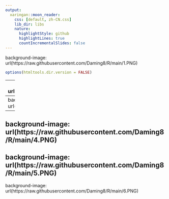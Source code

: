---
output:
  xaringan::moon_reader:
    css: [default, zh-CN.css]
    lib_dir: libs
    nature:
      highlightStyle: github
      highlightLines: true
      countIncrementalSlides: false
---

background-image: url(https://raw.githubusercontent.com/Daming8/R/main/1.PNG)

```{r setup, include=FALSE}
options(htmltools.dir.version = FALSE)
```
---
background-image: url(https://raw.githubusercontent.com/Daming8/R/main/2.PNG)
---
background-image: url(https://raw.githubusercontent.com/Daming8/R/main/3.PNG)
---
background-image: url(https://raw.githubusercontent.com/Daming8/R/main/4.PNG)
---
background-image: url(https://raw.githubusercontent.com/Daming8/R/main/5.PNG)
---
background-image: url(https://raw.githubusercontent.com/Daming8/R/main/6.PNG)

